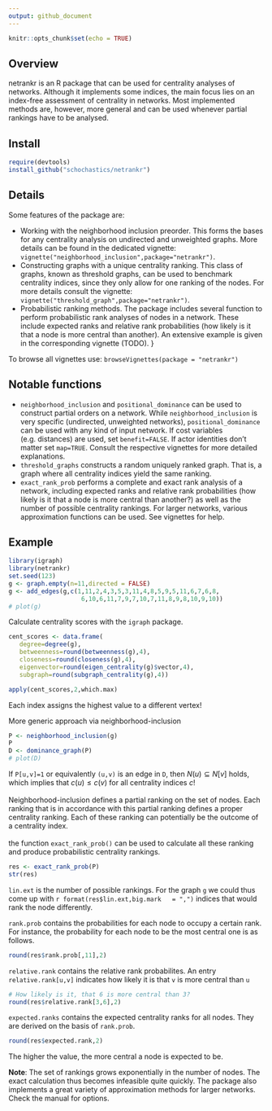 ```yaml
---
output: github_document
---
```


```r
knitr::opts_chunk$set(echo = TRUE)
```

## Overview

netrankr is an R package that can be used for centrality analyses of networks.
Although it implements some indices, the main focus lies on an index-free assessment 
of centrality in networks. Most implemented methods are, however, more general and can be used 
whenever partial rankings have to be analysed.

## Install

```r
require(devtools)
install_github("schochastics/netrankr")
```

## Details

Some features of the package are: 

* Working with the neighborhood inclusion preorder. This forms the bases 
  for any centrality analysis on undirected and unweighted graphs. 
  More details can be found in the dedicated vignette: 
  `vignette("neighborhood_inclusion",package="netrankr")`.
* Constructing graphs with a unique centrality ranking. 
  This class of graphs, known as threshold graphs, can be used to benchmark 
  centrality indices, since they only allow for one ranking of the nodes.
  For more details consult the vignette: `vignette("threshold_graph",package="netrankr")`.
* Probabilistic ranking methods. The package includes several function to 
  perform probabilistic rank analyses of nodes in a network. These include expected
  ranks and relative rank probabilities (how likely is it that a node is more central than another).
  An extensive example is given in the corresponding vignette (TODO).
}
 
To browse all vignettes use: `browseVignettes(package = "netrankr")`

## Notable functions

* `neighborhood_inclusion` and `positional_dominance` can be used to construct 
partial orders on a network.  While `neighborhood_inclusion` is very specific 
(undirected, unweighted networks), `positional_dominance` can be used with any 
kind of input network. If cost variables (e.g. distances) are used, set 
`benefit=FALSE`. If actor identities don't matter set `map=TRUE`. Consult the respective
vignettes for more detailed explanations.
* `threshold_graphs` constructs a random uniquely ranked graph. That is, a graph 
where all centrality indices yield the same ranking.
* `exact_rank_prob` performs a complete and exact rank analysis of a network, including 
expected ranks and relative rank probabilities (how likely is it that a node is 
more central than another?) as well as the number of possible centrality rankings.
For larger networks, various approximation functions can be used. See vignettes for help.

## Example

```r
library(igraph)
library(netrankr)
set.seed(123)
g <- graph.empty(n=11,directed = FALSE)
g <- add_edges(g,c(1,11,2,4,3,5,3,11,4,8,5,9,5,11,6,7,6,8,
                    6,10,6,11,7,9,7,10,7,11,8,9,8,10,9,10))
# plot(g)
```

Calculate centrality scores with the `igraph` package.
```r
cent_scores <- data.frame(
   degree=degree(g),
   betweenness=round(betweenness(g),4),
   closeness=round(closeness(g),4),
   eigenvector=round(eigen_centrality(g)$vector,4),
   subgraph=round(subgraph_centrality(g),4))

apply(cent_scores,2,which.max)
```
Each index assigns the highest value to a different vertex! 

More generic approach via neighborhood-inclusion
```r
P <- neighborhood_inclusion(g)
P
D <- dominance_graph(P)
# plot(D)
```
If `P[u,v]=1` or equivalently `(u,v)` is an edge in `D`, then $N(u) \subseteq N[v]$
holds, which implies that $c(u) \leq c(v)$ for all centrality indices $c$!  
\
Neighborhood-inclusion defines a partial ranking on the set of nodes. Each ranking 
that is in accordance with this partial ranking defines a proper centrality ranking.
Each of these ranking can potentially be the outcome of a centrality index.  
\
the function `exact_rank_prob()` can be used to calculate all these ranking and produce
probabilistic centrality rankings.
```r
res <- exact_rank_prob(P)
str(res)
```
`lin.ext` is the number of possible rankings. For the graph `g` we could thus come up with
`r format(res$lin.ext,big.mark   = ",")` indices that would rank the node differently.

`rank.prob` contains the probabilities for each node to occupy a certain rank. 
For instance, the probability for each node to be the most central one is as follows.
```r
round(res$rank.prob[,11],2)
```

`relative.rank` contains the relative rank probabilites. An entry `relative.rank[u,v]`
indicates how likely it is that `v` is more central than `u`
```r
# How likely is it, that 6 is more central than 3?
round(res$relative.rank[3,6],2)
```

`expected.ranks` contains the expected centrality ranks for all nodes. They are 
derived on the basis of `rank.prob`.
```r
round(res$expected.rank,2)
```
The higher the value, the more central a node is expected to be.

**Note**: The set of rankings grows exponentially in the number of nodes. The exact 
calculation thus becomes infeasible quite quickly. The package also implements a great variety
of approximation methods for larger networks. Check the manual for options.